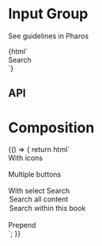 

<Meta title="Forms/Input Group" />

# Input Group

<pharos-link href="https://www.jstor.org/pharos/components/input-group" target="_blank">See guidelines in Pharos</pharos-link>

<Canvas>
  <Story name="Base">
    {html`
      <div style="display: grid; grid-gap: 1rem; grid-template-columns: 524px;">
        <pharos-input-group name="my-input-group">
          <span slot="label">Search</span>
          <pharos-button
            name="search-button"
            icon="search"
            variant="subtle"
            label="search"
          ></pharos-button>
        </pharos-input-group>
      </div>
    `}
  </Story>
</Canvas>

## API

<ArgsTable of="pharos-input-group" />

# Composition

<Canvas>
  <Story name="Composition">
    {() => {
      return html`
        <div style="display: grid; grid-gap: 1rem; grid-template-columns: 524px;">
          <pharos-input-group name="my-input-group-icon">
            <span slot="label">With icons</span>
            <pharos-icon id="calendar" name="calendar"></pharos-icon>
          </pharos-input-group>
          <pharos-input-group name="my-input-group-buttons">
            <span slot="label">Multiple buttons</span>
            <pharos-button
              name="close-button"
              icon="close"
              variant="subtle"
              label="close"
            ></pharos-button>
            <pharos-button
              name="search-button"
              icon="search"
              variant="subtle"
              label="search"
            ></pharos-button>
          </pharos-input-group>
          <pharos-input-group name="my-input-group-select">
            <span slot="label">With select</span>
            <pharos-input-group-select name="my-group-select" hide-label>
              <span slot="label">Search</span>
              <option value="">Search all content</option>
              <option value="book">Search within this book</option>
            </pharos-input-group-select>
            <pharos-button
              name="search-with-select-button"
              icon="search"
              variant="subtle"
              label="search"
            ></pharos-button>
          </pharos-input-group>
          <pharos-input-group name="my-input-group-prepend">
            <pharos-button
              name="book-button"
              slot="prepend"
              icon="book"
              variant="subtle"
              label="book"
            ></pharos-button>
            <span slot="label">Prepend</span>
          </pharos-input-group>
        </div>
      `;
    }}
  </Story>
</Canvas>
